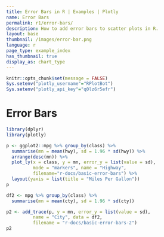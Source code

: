 ```yaml
---
title: Error Bars in R | Examples | Plotly
name: Error Bars
permalink: r1/error-bars/
description: How to add error bars to scatter plots in R.
layout: base
thumbnail: /images/error-bar.png
language: r
page_type: example_index
has_thumbnail: true
display_as: chart_type
---
```


```r
knitr::opts_chunk$set(message = FALSE)
Sys.setenv("plotly_username"="RPlotBot")
Sys.setenv("plotly_api_key"="q0lz6r5efr")
```
# Error Bars

```r


library(dplyr)
library(plotly)

p <- ggplot2::mpg %>% group_by(class) %>%
  summarise(mn = mean(hwy), sd = 1.96 * sd(hwy)) %>%
  arrange(desc(mn)) %>%
  plot_ly(x = class, y = mn, error_y = list(value = sd),
          mode = "markers", name = "Highway",
          filename="r-docs/basic-error-bars") %>%
  layout(yaxis = list(title = "Miles Per Gallon"))
p

df2 <- mpg %>% group_by(class) %>%
  summarise(mn = mean(cty), sd = 1.96 * sd(cty))

p2 <- add_trace(p, y = mn, error_y = list(value = sd),
          name = "City", data = df2,
          filename = "r-docs/basic-error-bars-2")
p2
```
